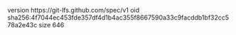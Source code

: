 version https://git-lfs.github.com/spec/v1
oid sha256:4f7044ec453fde357df4d1b4ac355f8667590a33c9facddb1bf32cc578a2e43c
size 646
